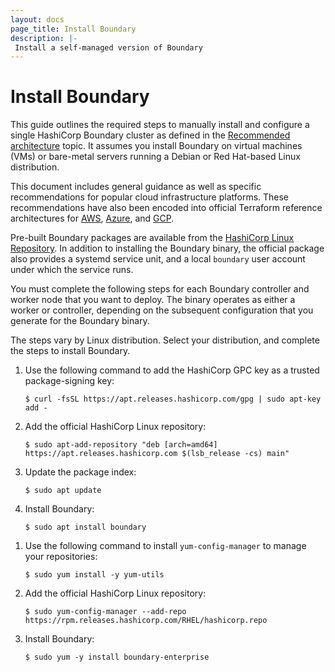 ```yaml
---
layout: docs
page_title: Install Boundary
description: |-
 Install a self-managed version of Boundary
---
```


# Install Boundary

This guide outlines the required steps to manually install and configure a single HashiCorp Boundary cluster as defined in the [Recommended architecture](docs/install-boundary/recommended-architecture) topic.
It assumes you install Boundary on virtual machines (VMs) or bare-metal servers running a Debian or Red Hat-based Linux distribution.

This document includes general guidance as well as specific recommendations for popular cloud infrastructure platforms.
These recommendations have also been encoded into official Terraform reference architectures for [AWS](https://github.com/hashicorp/boundary-reference-architecture/tree/main/deployment/aws), [Azure](https://github.com/hashicorp/boundary-reference-architecture/tree/main/deployment/azure), and [GCP](https://github.com/hashicorp/boundary-reference-architecture/tree/main/deployment/gcp).

Pre-built Boundary packages are available from the [HashiCorp Linux Repository](https://www.hashicorp.com/blog/announcing-the-hashicorp-linux-repository).
In addition to installing the Boundary binary, the official package also provides a systemd service unit, and a local `boundary` user account under which the service runs.

You must complete the following steps for each Boundary controller and worker node that you want to deploy.
The binary operates as either a worker or controller, depending on the subsequent configuration that you generate for the Boundary binary.

The steps vary by Linux distribution.
Select your distribution, and complete the steps to install Boundary.

<Tabs>
<Tab heading="Ubuntu/Debian">

1. Use the following command to add the HashiCorp GPC key as a trusted package-signing key:

    ```shell-session
    $ curl -fsSL https://apt.releases.hashicorp.com/gpg | sudo apt-key add -
    ```
1. Add the official HashiCorp Linux repository:

    ```shell-session
    $ sudo apt-add-repository "deb [arch=amd64] https://apt.releases.hashicorp.com $(lsb_release -cs) main"
    ```

1. Update the package index:

    ```shell-session
    $ sudo apt update
    ```

1. Install Boundary:

    ```shell-session
    $ sudo apt install boundary
    ```

</Tab>
<Tab heading="CentOS/RHEL">

1. Use the following command to install `yum-config-manager` to manage your repositories:

    ```shell-session
    $ sudo yum install -y yum-utils
    ```

2. Add the official HashiCorp Linux repository:

    ```shell-session
    $ sudo yum-config-manager --add-repo https://rpm.releases.hashicorp.com/RHEL/hashicorp.repo
    ```

3. Install Boundary:

    ```shell-session
    $ sudo yum -y install boundary-enterprise
    ```

</Tab>
</Tabs>